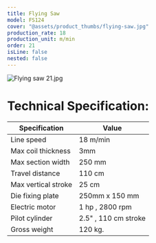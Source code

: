```yaml
---
title: Flying Saw
model: FS124
cover: "@assets/product_thumbs/flying-saw.jpg"
production_rate: 18
production_unit: m/min
order: 21
isLine: false
nested: false
---
```



<ProductTabs />

![Flying saw 21.jpg](@assets/article_images/flying-saw/flying-saw-21.jpg)

# **Technical Specification:**

| Specification       | Value                |
| ------------------- | -------------------- |
| Line speed          | 18 m/min             |
| Max coil thickness  | 3mm                  |
| Max section width   | 250 mm               |
| Travel distance     | 110 cm               |
| Max vertical stroke | 25 cm                |
| Die fixing plate    | 250mm x 150 mm       |
| Electric motor      | 1 hp , 2800 rpm      |
| Pilot cylinder      | 2.5" , 110 cm stroke |
| Gross weight        | 120 kg.              |
